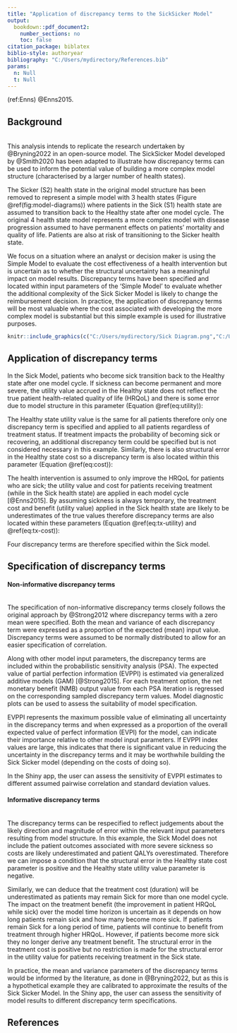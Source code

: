 ---
title: "Application of discrepancy terms to the SickSicker Model"
output:
  bookdown::pdf_document2:
    number_sections: no
    toc: false
citation_package: biblatex
biblio-style: authoryear
bibliography: "C:/Users/mydirectory/References.bib"
params:
  n: Null
  t: Null 
---
(ref:Enns) @Enns2015.

## Background

<br> This analysis intends to replicate the research undertaken by @Bryning2022 in an open-source model. The SickSicker Model developed by @Smith2020 has been adapted to illustrate how discrepancy terms can be used to inform the potential value of building a more complex model structure (characterised by a larger number of health states).

The Sicker (S2) health state in the original model structure has been removed to represent a simple model with 3 health states (Figure \@ref(fig:model-diagrams)) where patients in the Sick (S1) health state are assumed to transition back to the Healthy state after one model cycle. The original 4 health state model represents a more complex model with disease progression assumed to have permanent effects on patients' mortality and quality of life. Patients are also at risk of transitioning to the Sicker health state.

We focus on a situation where an analyst or decision maker is using the Simple Model to evaluate the cost effectiveness of a health intervention but is uncertain as to whether the structural uncertainty has a meaningful impact on model results. Discrepancy terms have been specified and located within input parameters of the 'Simple Model' to evaluate whether the additional complexity of the Sick Sicker Model is likely to change the reimbursement decision. In practice, the application of discrepancy terms will be most valuable where the cost associated with developing the more complex model is substantial but this simple example is used for illustrative purposes.

```{r model-diagrams, echo=FALSE, fig.cap="Sick Model (left) and Sick Sicker Model (right) adapted from (ref:Enns)", out.width = '49%', out.height="20%", fig.align='center', fig.show='hold'}
knitr::include_graphics(c("C:/Users/mydirectory/Sick Diagram.png","C:/Users/mydirectory/Sick Sicker Diagram.PNG"))
```

## Application of discrepancy terms

In the Sick Model, patients who become sick transition back to the Healthy state after one model cycle. If sickness can become permanent and more severe, the utility value accrued in the Healthy state does not reflect the true patient health-related quality of life (HRQoL) and there is some error due to model structure in this parameter (Equation \@ref(eq:utility)):

\begin{equation}
U^{Sick Sicker Model}_{Healthy} = U^{Sick Model}_{Healthy} + delta^{U}
(\#eq:utility)
\end{equation}

The Healthy state utility value is the same for all patients therefore only one discrepancy term is specified and applied to all patients regardless of treatment status. If treatment impacts the probability of becoming sick or recovering, an additional discrepancy term could be specified but is not considered necessary in this example. Similarly, there is also structural error in the Healthy state cost so a discrepancy term is also located within this parameter (Equation \@ref(eq:cost)):

\begin{equation}
C^{Sick Sicker Model}_{Healthy} = C^{Sick Model}_{Healthy} + delta^{C}
(\#eq:cost)
\end{equation}

The health intervention is assumed to only improve the HRQoL for patients who are sick; the utility value and cost for patients receiving treatment (while in the Sick health state) are applied in each model cycle [@Enns2015]. By assuming sickness is always temporary, the treatment cost and benefit (utility value) applied in the Sick health state are likely to be underestimates of the true values therefore discrepancy terms are also located within these parameters (Equation \@ref(eq:tx-utility) and \@ref(eq:tx-cost)):

\begin{equation}
U^{Sick Sicker Model}_{Sick, tx} = U^{Sick Model}_{Sick, tx} + delta^{U}_{tx}
(\#eq:tx-utility)
\end{equation}

\begin{equation}
C^{Sick Sicker Model}_{Sick, tx} = C^{Sick Model}_{Sick, tx} + delta^{C}_{tx}
(\#eq:tx-cost)
\end{equation}

Four discrepancy terms are therefore specified within the Sick model.

## Specification of discrepancy terms

#### Non-informative discrepancy terms
\
The specification of non-informative discrepancy terms closely follows the original approach by @Strong2012 where discrepancy terms with a zero mean were specified. Both the mean and variance of each discrepancy term were expressed as a proportion of the expected (mean) input value. Discrepancy terms were assumed to be normally distributed to allow for an easier specification of correlation.

Along with other model input parameters, the discrepancy terms are included within the probabilistic sensitivity analysis (PSA). The expected value of partial perfection information (EVPPI) is estimated via generalized additive models (GAM) [@Strong2015]. For each treatment option, the net monetary benefit (NMB) output value from each PSA iteration is regressed on the corresponding sampled discrepancy term values. Model diagnostic plots can be used to assess the suitability of model specification.

EVPPI represents the maximum possible value of eliminating all uncertainty in the discrepancy terms and when expressed as a proportion of the overall expected value of perfect information (EVPI) for the model, can indicate their importance relative to other model input parameters. If EVPPI index values are large, this indicates that there is significant value in reducing the uncertainty in the discrepancy terms and it may be worthwhile building the Sick Sicker model (depending on the costs of doing so).

In the Shiny app, the user can assess the sensitivity of EVPPI estimates to different assumed pairwise correlation and standard deviation values.

#### Informative discrepancy terms
\
The discrepancy terms can be respecified to reflect judgements about the likely direction and magnitude of error within the relevant input parameters resulting from model structure. In this example, the Sick Model does not include the patient outcomes associated with more severe sickness so costs are likely underestimated and patient QALYs overestimated. Therefore we can impose a condition that the structural error in the Healthy state cost parameter is positive and the Healthy state utility value parameter is negative.

Similarly, we can deduce that the treatment cost (duration) will be underestimated as patients may remain Sick for more than one model cycle. The impact on the treatment benefit (the improvement in patient HRQoL while sick) over the model time horizon is uncertain as it depends on how long patients remain sick and how many become more sick. If patients remain Sick for a long period of time, patients will continue to benefit from treatment through higher HRQoL. However, if patients become more sick they no longer derive any treatment benefit. The structural error in the treatment cost is positive but no restriction is made for the structural error in the utility value for patients receiving treatment in the Sick state.

In practice, the mean and variance parameters of the discrepancy terms would be informed by the literature, as done in @Bryning2022, but as this is a hypothetical example they are calibrated to approximate the results of the Sick Sicker Model. In the Shiny app, the user can assess the sensitivity of model results to different discrepancy term specifications.
\newpage {}

## References
